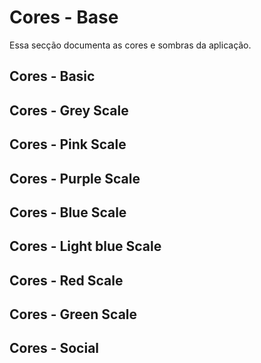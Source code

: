 
<Meta title="Tokens/Cores - Base" />

# Cores - Base

Essa secção documenta as cores e sombras da aplicação.

## Cores - Basic

<DesignTokenDocBlock categoryName="Colors - Basic" />

## Cores - Grey Scale

<DesignTokenDocBlock categoryName="Colors - Grey Scale" />

## Cores - Pink Scale

<DesignTokenDocBlock categoryName="Colors - Pink Scale" />

## Cores - Purple Scale

<DesignTokenDocBlock categoryName="Colors - Purple Scale" />

## Cores - Blue Scale

<DesignTokenDocBlock categoryName="Colors - Blue Scale" />

## Cores - Light blue Scale

<DesignTokenDocBlock categoryName="Colors - Light blue Scale" />

## Cores - Red Scale

<DesignTokenDocBlock categoryName="Colors - Red Scale" />

## Cores - Green Scale

<DesignTokenDocBlock categoryName="Colors - Green Scale" />

## Cores - Social

<DesignTokenDocBlock categoryName="Colors - Social" />
